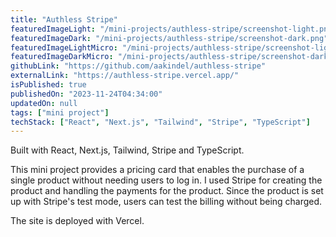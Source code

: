```yaml
---
title: "Authless Stripe"
featuredImageLight: "/mini-projects/authless-stripe/screenshot-light.png"
featuredImageDark: "/mini-projects/authless-stripe/screenshot-dark.png"
featuredImageLightMicro: "/mini-projects/authless-stripe/screenshot-light-micro.png"
featuredImageDarkMicro: "/mini-projects/authless-stripe/screenshot-dark-micro.png"
githubLink: "https://github.com/aakindel/authless-stripe"
externalLink: "https://authless-stripe.vercel.app/"
isPublished: true
publishedOn: "2023-11-24T04:34:00"
updatedOn: null
tags: ["mini project"]
techStack: ["React", "Next.js", "Tailwind", "Stripe", "TypeScript"]
---
```


Built with React, Next.js, Tailwind, Stripe and TypeScript.

This mini project provides a pricing card that enables the
purchase of a single product without needing users to log in.
I used Stripe for creating the product and handling the payments
for the product. Since the product is set up with Stripe's test mode,
users can test the billing without being charged.

The site is deployed with Vercel.
